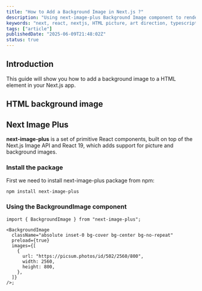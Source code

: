 ```yaml
---
title: "How to Add a Background Image in Next.js ?"
description: "Using next-image-plus Background Image component to render a background image in Next.js"
keywords: "next, react, nextjs, HTML picture, art direction, typescript"
tags: ["article"]
publishedDate: "2025-06-09T21:48:02Z"
status: true
---
```


## Introduction

This guide will show you how to add a background image to a HTML element in your Next.js app.

## HTML background image

## Next Image Plus

**next-image-plus** is a set of primitive React components, built on top of the <Link href="https://nextjs.org/docs/pages/api-reference/components/image">Next.js Image API</Link> and <Link href="https://react.dev/blog/2024/12/05/react-19">React 19</Link>, which adds support for picture and background images.

### Install the package

First we need to install <Link href="https://www.npmjs.com/package/next-image-plus">next-image-plus</Link> package from npm:

```shell
npm install next-image-plus
```

### Using the BackgroundImage component

```tsx
import { BackgroundImage } from "next-image-plus";

<BackgroundImage
  className="absolute inset-0 bg-cover bg-center bg-no-repeat"
  preload={true}
  images={[
    {
      url: "https://picsum.photos/id/502/2560/800",
      width: 2560,
      height: 800,
    },
  ]}
/>;
```
